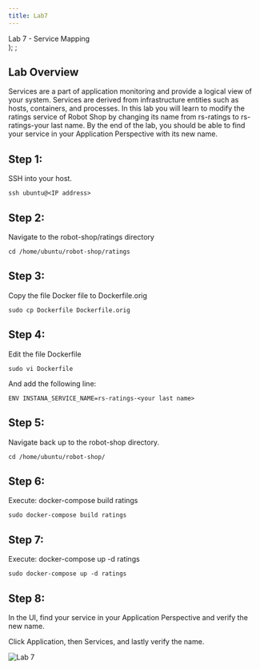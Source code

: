```yaml
---
title: Lab7
---
```

  <span>
    Lab 7 - Service Mapping <br />
  </span>
);
;

## Lab Overview

Services are a part of application monitoring and provide a logical view of your system. Services are derived from infrastructure entities such as hosts, containers, and processes. In this lab you will learn to modify the ratings service of Robot Shop by changing its name from rs-ratings to rs-ratings-your last name. By the end of the lab, you should be able to find your service in your Application Perspective with its new name.

## Step 1: 

SSH into your host. 

```
ssh ubuntu@<IP address>
```

## Step 2: 
Navigate to the robot-shop/ratings directory 

```
cd /home/ubuntu/robot-shop/ratings 
```

## Step 3: 
Copy the file Docker file to Dockerfile.orig 

```
sudo cp Dockerfile Dockerfile.orig 
```

## Step 4: 
Edit the file Dockerfile 

```
sudo vi Dockerfile 
```

And add the following line: 

```
ENV INSTANA_SERVICE_NAME=rs-ratings-<your last name> 
```

## Step 5: 
Navigate back up to the robot-shop directory. 

```
cd /home/ubuntu/robot-shop/ 
```

## Step 6: 
Execute: docker-compose build ratings 

```
sudo docker-compose build ratings
```

## Step 7: 
Execute: docker-compose up -d ratings 

```
sudo docker-compose up -d ratings 
```

## Step 8: 
In the UI, find your service in your Application Perspective and verify the new name. 

Click Application, then Services, and lastly verify the name. 

![Lab 7](images/lab7.1.png)
